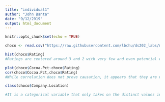 ```yaml
---
title: "individual1"
author: "John Banta"
date: "9/12/2019"
output: html_document
---
```


```r
knitr::opts_chunk$set(echo = TRUE)
```

```r
choco <- read.csv("https://raw.githubusercontent.com/lbchu/ds202_labs/master/choco.csv")

hist(choco$Rating)
#Ratings are centered around 3 and 2 with very few and even potential outliers at 5 and 1.

plot(choco$Cocoa.Pct~choco$Rating)
cor(choco$Cocoa.Pct,choco$Rating)
#While correlation does not prove causation, it appears that they are negatively correlated weakly.

class(choco$Company.Location)

#It is a categorical variable that only takes on the distinct values in the dataset

```

